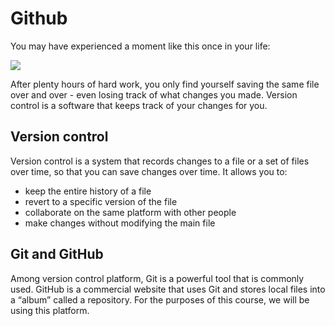# Github 

You may have experienced a moment like this once in your life: 

![](images/bad-version-control.png)

After plenty hours of hard work, you only find yourself saving the same file over and over - even losing track of what changes you made. Version control is a software that keeps track of your changes for you. 


## Version control 

Version control is a system that records changes to a file or a set of files over time, so that you can save changes over time. It allows you to: 

- keep the entire history of a file 
- revert to a specific version of the file 
- collaborate on the same platform with other people 
- make changes without modifying the main file 

## Git and GitHub

Among version control platform, Git is a powerful tool that is commonly used. GitHub is a commercial website that uses Git and stores local files into a "album" called a repository. For the purposes of this course, we will be using this platform. 



